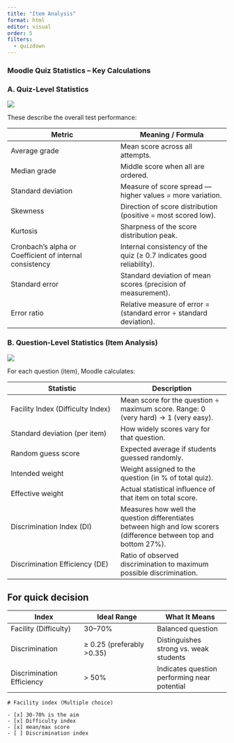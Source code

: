 ```yaml
---
title: "Item Analysis"
format: html
editor: visual
order: 5
filters:
  - quizdown
---
```


### Moodle Quiz Statistics – Key Calculations

### A. Quiz-Level Statistics

![](images/clipboard-3886922609.png)

These describe the overall test performance:

| Metric | Meaning / Formula |
|------------------------------------|------------------------------------|
| Average grade | Mean score across all attempts. |
| Median grade | Middle score when all are ordered. |
| Standard deviation | Measure of score spread — higher values = more variation. |
| Skewness | Direction of score distribution (positive = most scored low). |
| Kurtosis | Sharpness of the score distribution peak. |
| Cronbach’s alpha or Coefficient of internal consistency | Internal consistency of the quiz (≥ 0.7 indicates good reliability). |
| Standard error | Standard deviation of mean scores (precision of measurement). |
| Error ratio | Relative measure of error = (standard error ÷ standard deviation). |

### B. Question-Level Statistics (Item Analysis)

![](images/clipboard-321321149.png)

For each question (item), Moodle calculates:

| Statistic | Description |
|------------------------------------|------------------------------------|
| Facility Index (Difficulty Index) | Mean score for the question ÷ maximum score. Range: 0 (very hard) → 1 (very easy). |
| Standard deviation (per item) | How widely scores vary for that question. |
| Random guess score | Expected average if students guessed randomly. |
| Intended weight | Weight assigned to the question (in % of total quiz). |
| Effective weight | Actual statistical influence of that item on total score. |
| Discrimination Index (DI) | Measures how well the question differentiates between high and low scorers (difference between top and bottom 27%). |
| Discrimination Efficiency (DE) | Ratio of observed discrimination to maximum possible discrimination. |

## For quick decision

| Index | Ideal Range | What It Means |
|------------------------|------------------------|------------------------|
| Facility (Difficulty) | 30–70% | Balanced question |
| Discrimination | ≥ 0.25 (preferably \>0.35) | Distinguishes strong vs. weak students |
| Discrimination Efficiency | \> 50% | Indicates question performing near potential |

``` quizdown
# Facility index (Multiple choice)

- [x] 30-70% is the aim
- [x] Difficulty index
- [x] mean/max score
- [ ] Discrimination index
```
